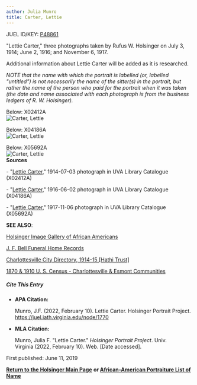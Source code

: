 ```yaml
---
author: Julia Munro
title: Carter, Lettie
---
```

JUEL ID/KEY: [P48861](http://juel.iath.virginia.edu/public_person?person=48861 "P48861")

"Lettie Carter," three photographs taken by Rufus W. Holsinger on July 3, 1914; June 2, 1916; and November 6, 1917.

Additional information about Lettie Carter will be added as it is researched. 

_NOTE that the name with which the portrait is labelled (or, labelled "untitled") is not necessarily the name of the sitter(s) in the portrait, but rather the name of the person who paid for the portrait when it was taken (the date and name associated with each photograph is from the business ledgers of R. W. Holsinger)._

Below: X02412A  
![Carter, Lettie](https://iiif.lib.virginia.edu/iiif/uva-lib:1042234/full/778,561/0/default.jpg "Carter, Lettie")

  
Below: X04186A  
![Carter, Lettie](https://iiif.lib.virginia.edu/iiif/uva-lib:1044183/full/778,561/0/default.jpg "Carter, Lettie")

Below: X05692A  
![Carter, Lettie](https://iiif.lib.virginia.edu/iiif/uva-lib:1048804/full/1000,1337/0/default.jpg "Carter, Lettie")    
**Sources**

\- "[Lettie Carter](https://search.lib.virginia.edu/catalog/uva-lib:1042234#?c=0&m=0&s=0&cv=0&xywh=244%2C-44%2C4297%2C3186 "Carter, Lettie")," 1914-07-03 photograph in UVA Library Catalogue (X02412A) 

\- "[Lettie Carter](https://search.lib.virginia.edu/catalog/uva-lib:1042234#?c=0&m=0&s=0&cv=0&xywh=243%2C-45%2C4297%2C3186 "Carter, Lettie")," 1916-06-02 photograph in UVA Library Catalogue (X04186A)  
  

\- "[Lettie Carter](https://search.lib.virginia.edu/catalog/uva-lib:1048804#?c=0&m=0&s=0&cv=0&xywh=-1314%2C0%2C5396%2C4000 "Carter, Lettie")," 1917-11-06 photograph in UVA Library Catalogue (X05692A)

**SEE ALSO**:

[Holsinger Image Gallery of African Americans](http://rwholsingerphotos.org/images.php "Holsinger Image Gallery of African Americans")

[J. F. Bell Funeral Home Records](http://www2.vcdh.virginia.edu/afam/raceandplace/perl_scripts/funeral_search.html "J. F. Bell Funeral Home Database")

[Charlottesville City Directory, 1914-15 \[Hathi Trust\]](https://catalog.hathitrust.org/Record/101954103 "Charlottesville City Directory, 1914-15") 

[1870 & 1910 U. S. Census - Charlottesville & Esmont Communities](http://www2.vcdh.virginia.edu/afam/raceandplace/census/search_both.html "1870 & 1910 U. S. Census: Charlottesville and Esmont Communities")

##### **Cite This Entry**

*   **APA Citation:**
    
    Munro, J.F. (2022, February 10). Lettie Carter. Holsinger Portrait Project. https://juel.iath.virginia.edu/node/1770
    
*   **MLA Citation:**
    
    Munro, Julia F. "Lettie Carter." _Holsinger Portrait Project_. Univ. Virginia (2022, February 10). Web. \[Date accessed\].
    

  
First published: June 11, 2019    

[**Return to the Holsinger Main Page**](http://juel.iath.virginia.edu/node/980) **or [African-American Portraiture List of Name](http://juel.iath.virginia.edu/node/996)**
